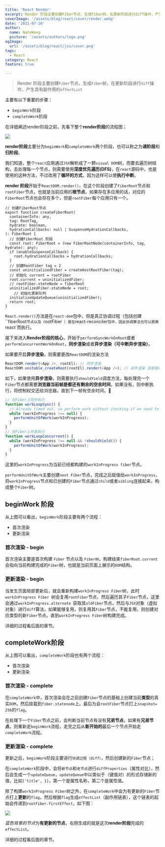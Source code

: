 ```yaml
---
title: 'React Render'
excerpt: Render 阶段主要创建Fiber节点，生成Fiber树，在更新阶段进行diff操作，产生具有副作用的effectList
coverImage: '/assets/blog/react/cover/render.webp'
date: '2021-07-20'
author:
  name: NateWang
  picture: '/assets/authors/logo.png'
ogImage:
  url: '/assets/blog/react/jsx/cover.png'
tags:
  - React
category: React
feature: true

---
```



> Render 阶段主要创建`Fiber`节点，生成`Fiber`树，在更新阶段进行`diff`操作，产生具有副作用的`effectList`

主要有以下重要的步骤：

- `beginWork`阶段
- `completeWork`阶段

在详细阐述render阶段之前，先看下整个**render阶段**的流程图；

![](/assets/blog/react/render/react-render.svg)

**render阶段**主要分为`beginWork`和`completeWork`两个阶段，也可以称之为**递阶段**和**归阶段**。

我们知道，整个`react`应用通过`JSX`解析成了一颗`visual DOM`树，而要去遍历树结构，去处理每一个节点，则需要使用**深度优先遍历(DFS)**，在`react`源码中，也是使用的这种方法，不过改用了**循环的方式**，因为这样可以使**执行中断**。

**render 阶段**开始于`ReactDOM.render()`，在这个阶段创建了`FiberRoot`节点和`rootFiber`节点，也就是当前应用的**根节点**，如果存在多应用的话，对应的`FiberRoot`节点也会存在多个，但是`rootFiber`每个应用只有一个。

```tsx
// 创建FiberRoot节点
export function createFiberRoot(
  containerInfo: any,
  tag: RootTag,
  hydrate: boolean,
  hydrationCallbacks: null | SuspenseHydrationCallbacks,
): FiberRoot {
  // 创建FiberRoot 阶段
  const root: FiberRoot = (new FiberRootNode(containerInfo, tag, hydrate): any);
  if (enableSuspenseCallback) {
    root.hydrationCallbacks = hydrationCallbacks;
  }
  // 创建RootFiber tag = 2
  const uninitializedFiber = createHostRootFiber(tag);
  // 初始化 current = rootFiber
  root.current = uninitializedFiber;
  // rootFiber.steteNode = fiberRoot 
  uninitializedFiber.stateNode = root;
	// 初始化更新队列
  initializeUpdateQueue(uninitializedFiber);
  return root;
}
```

`React.render()`方法是在`react-dom`包中，但是真正协调过程（包括创建``fiberRoot`节点以及 `rootFiber` ）是在`react-reconciler`包中，因此协调算法也可以脱离`react`而执行。

接下来进入**Render阶段的核心**，开始于`performSyncWorkOnRoot`或者`performConcurrentWorkOnRoot`，**同步渲染**或者**异步渲染（可中断异步渲染）**。

如果要开启**异步渲染**，则需要更改`ReactDOM`的渲染方法

```js
ReactDOM.render(<App />, rootEl); // 同步渲染
ReactDOM.unstable_createRoot(rootEl).render(<App />); // 异步渲染 目前版本处于试验阶段 待18v正式发布
```

如下，如果使用**异步渲染**，则需要执行`shouldYield`调度方法，每处理完一个`Fiber`节点都需要**浏览器当前帧是都还有剩余的空余时间**，如果没有，则中断执行，将控制权交还给浏览器。直到下一帧有空余时间。

```js
// 在Fiber上同步执行
function workLoopSync() {
  // Already timed out, so perform work without checking if we need to yield.
  while (workInProgress !== null) {
    performUnitOfWork(workInProgress);
  }
}
// 在Fiber上并发执行
function workLoopConcurrent() {
  while (workInProgress !== null && !shouldYield()) {
    performUnitOfWork(workInProgress);
  }
}
```

这里的`workInProgress`为当前已经都构建的`workInProgress fiber`节点。

`performUnitOfWork`主要创建`next Fiber`节点，完成之后赋值给`workInProgress`，将`workInProgress`节点和已创建的`Fiber`节点通过`child`或者`sibling`连接起来，构成整个`Fiber`树。

## beginWork 阶段

从上图可以看出，`beginWork`阶段主要有两个流程：

- 首次渲染
- 更新渲染

### 首次渲染 - begin

首次渲染主要是首次构建  `Fiber` 节点以及 `Fiber树`，构建结束`fiberRoot.current`会指向当前构建完成的`Fiber`树，也就是当前页面上展示的`DOM`结构。

### 更新渲染 - begin

当发生页面局部更新后，就会重新构建`workInProgress Fiber`树，此时`workInProgress Fiber `树会复用`rootFiber`节点，然后遍历其子`Fiber`节点，这里会通过`workInProgress.alternate `获取其`oldFiber`节点，然后与`JSX`对象（虚拟对象）进行`diff`算法，如果能够复用，则复用其`Fiber`节点，不能复用，则创建对应类型的新`Fiber`节点。直到`workInProgress Fiber`树构建完成。

详细的过程看后面的章节。

## completeWork阶段

从上图可以看出，`completeWork`阶段也有两个流程：

- 首次渲染
- 更新渲染

### 首次渲染 - complete

在`completeWork`中，首次渲染会在之前创建`Fiber`节点的基础上创建当前**类型**的真实`DOM`，然后挂载到`fiber.statenode`上。最后为会`rootFiber`节点打上`snapshot= 256`的`flag`。

在处理下一个`Fiber`节点之前，会判断当前节点有没有**兄弟节点**，如果有**兄弟节点**，则重新走`beginWork`流程，走完之后从**新开始的**最后一个节点开始走`completeWork`流程。

### 更新渲染 - complete

更新之后，`beginWork`阶段主要进行`协调过程（diff）`，然后创建新的`Fiber`节点；

在`completeWork`阶段中，会将`新节点`和`老节点`进行`diffProperties`（属性对比），然后会生成一个`updateQueue`，`updateQueue`中以类似于（键值对）的形式存储新的值，比如`['title', 1]`，第一个是属性名称，第二个是属性值。

除了构建`workInProgress Fiber`树之外，在`completeWork`中会为有更新的`Fiber`节点打上**更新**的`flag`，然后根据`flag`生成`effectList`（副作用链表），这个链表的起始会传递到`rootFiber.firstEffect`，如下图：

![](/assets/blog/react/render/render-effectList.svg)

*蓝色背景的节点*为**有更新的节点**，右侧生成的就是这次**render阶段**完成的`effectList`。

详细的过程看后面的章节。